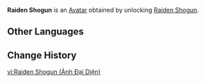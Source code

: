 {{About|the Avatar|the playable character|Raiden Shogun}}
{{Avatar Infobox
|title    = Raiden Shogun
|id       = 3900
|image    = Raiden Shogun Avatar.png
|type     = Character
|features = Raiden Shogun
|obtain   = Unlock [[Raiden Shogun]]
}}
'''Raiden Shogun''' is an [[Avatar]] obtained by unlocking [[Raiden Shogun]].

==Other Languages==
{{Other Languages|Raiden Shogun}}

==Change History==
{{Change History|2.1}}

[[vi:Raiden Shogun (Ảnh Đại Diện)]]